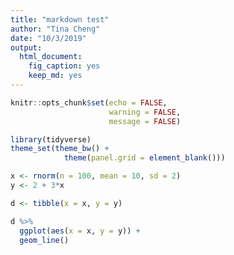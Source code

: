 ```yaml
---
title: "markdown test"
author: "Tina Cheng"
date: "10/3/2019"
output: 
  html_document:
    fig_caption: yes
    keep_md: yes
---
```


```r
knitr::opts_chunk$set(echo = FALSE,
                      warning = FALSE,
                      message = FALSE)
```


```r
library(tidyverse)
theme_set(theme_bw() +
            theme(panel.grid = element_blank()))
```

```r
x <- rnorm(n = 100, mean = 10, sd = 2)
y <- 2 + 3*x

d <- tibble(x = x, y = y)

d %>% 
  ggplot(aes(x = x, y = y)) +
  geom_line()
```

